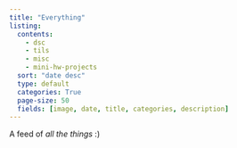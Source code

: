 ```yaml
---
title: "Everything"
listing:
  contents: 
    - dsc
    - tils
    - misc
    - mini-hw-projects
  sort: "date desc"
  type: default
  categories: True
  page-size: 50
  fields: [image, date, title, categories, description]
---
```

A feed of *all the things* :)
